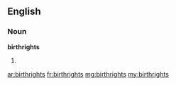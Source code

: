 ==English==

===Noun===
'''birthrights'''

# {{plural of|birthright}}

[[ar:birthrights]]
[[fr:birthrights]]
[[mg:birthrights]]
[[my:birthrights]]